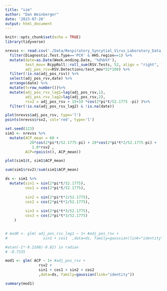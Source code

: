 ```yaml
---
title: "sim"
author: "Dan Weinberger"
date: '2023-07-28'
output: html_document
---
```


```r
knitr::opts_chunk$set(echo = TRUE)
library(tidyverse)
```

```r
nrevss <- read.csv('./Data/Respiratory_Syncytial_Virus_Laboratory_Data__NREVSS_.csv') %>%
  filter(Diagnostic.Test.Type=='PCR' & HHS.region==1) %>%
  mutate(date=as.Date(Week.ending.Date, '%d%b%Y'),
         test_mov= RcppRoll::roll_sum(RSV.Tests, 52, align = "right", fill = NA),
         adj_pos_rsv=RSV.Detections/test_mov*52*100) %>%
  filter(!is.na(adj_pos_rsv)) %>%
  select(adj_pos_rsv,date) %>%
  arrange(date) %>%
  mutate(t=row_number())%>%
  mutate(adj_pos_rsv_lag1=lag(adj_pos_rsv,1),
         adj_pos_rsv_lag2=lag(adj_pos_rsv,2),
         rsv2 = adj_pos_rsv + 15+10 *cos(2*pi*t/52.1775 -pi) )%>%
  filter(!is.na(adj_pos_rsv_lag2) & !is.na(date))

plot(nrevss$adj_pos_rsv, type='l')
points(nrevss$rsv2, col='red', type='l')

```

```r
set.seed(123)
sim1 <- nrevss %>%
  mutate(ACP_mean = 60 + 
           20*cos(2*pi*t/52.1775-pi) + 20*cos(2*pi*t*2/52.1775-pi) +
            1.0*rsv2 ,
         ACP=rpois(n(), ACP_mean))

plot(sim1$t, sim1$ACP_mean)

sum(sim1$rsv2)/sum(sim1$ACP_mean)
```


```r

ds <- sim1 %>%
  mutate(sin1 = sin(2*pi*t/52.1775),
         cos1 = cos(2*pi*t/52.1775),
         
         sin2 = sin(2*pi*t*2/52.1775),
         cos2 = cos(2*pi*t*2/52.1775),
         
         sin3 = sin(2*pi*t*3/52.1775),
         cos3 = cos(2*pi*t*3/52.1775)
    )


# mod0 <- glm( adj_pos_rsv_lag1 ~ 1+ #adj_pos_rsv +
#                sin1 + cos1  ,data=ds, family=gaussian(link="identity")) 

#atan(-1*-9.2100/-9.82) in radian
# -0.7535

mod1 <- glm( ACP ~ 1+ #adj_pos_rsv +
               rsv2 +
               sin1 + cos1 + sin2 + cos2
               ,data=ds, family=gaussian(link="identity")) 

summary(mod1)
```

